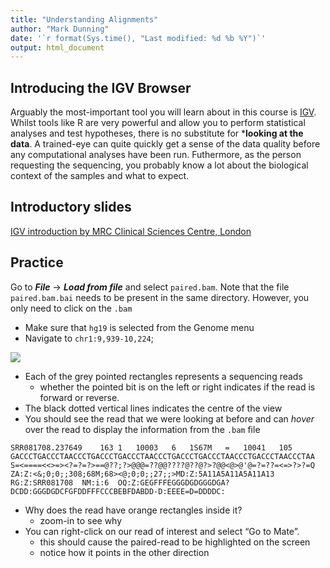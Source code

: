```yaml
---
title: "Understanding Alignments"
author: "Mark Dunning"
date: '`r format(Sys.time(), "Last modified: %d %b %Y")`'
output: html_document
---
```


## Introducing the IGV Browser

Arguably the most-important tool you will learn about in this course is [IGV](https://www.broadinstitute.org/igv/). Whilst tools like R are very powerful and allow you to perform statistical analyses and test hypotheses, there is no substitute for ***looking at the data**. A trained-eye can quite quickly get a sense of the data quality before any computational analyses have been run. Futhermore, as the person requesting the sequencing, you probably know a lot about the biological context of the samples and what to expect. 

## Introductory slides


<a target="_blank" href="http://mrccsc.github.io/IGV_course/igv.html#/">IGV introduction by MRC Clinical Sciences Centre, London</a>

## Practice

Go to ***File*** -> ***Load from file*** and select `paired.bam`. Note that the file `paired.bam.bai` needs to be present in the same directory. However, you only need to click on the `.bam`

- Make sure that `hg19` is selected from the Genome menu
- Navigate to `chr1:9,939-10,224`; 

![](images/igv_start.png)

- Each of the grey pointed rectangles represents a sequencing reads
    + whether the pointed bit is on the left or right indicates if the read is forward or reverse.
- The black dotted vertical lines indicates the centre of the view
- You should see the read that we were looking at before and can *hover* over the read to display the information from the `.bam` file

```
SRR081708.237649	163	1	10003	6	1S67M	=	10041	105	GACCCTGACCCTAACCCTGACCCTGACCCTAACCCTGACCCTGACCCTAACCCTGACCCTAACCCTAA	S=<====<<>=><?=?=?>==@??;?>@@@=??@@????@??@?>?@@<@>@'@=?=??=<=>?>?=Q	ZA:Z:<&;0;0;;308;68M;68><@;0;0;;27;;>MD:Z:5A11A5A11A5A11A13	RG:Z:SRR081708	NM:i:6	OQ:Z:GEGFFFEGGGDGDGGGDGA?DCDD:GGGDGDCFGFDDFFFCCCBEBFDABDD-D:EEEE=D=DDDDC:

```

- Why does the read have orange rectangles inside it?
    + zoom-in to see why

- You can right-click on our read of interest and select "Go to Mate".
    + this should cause the paired-read to be highlighted on the screen
    + notice how it points in the other direction

